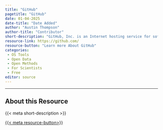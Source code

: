 ```yaml
---
title: "GitHub"
pagetitle: "GitHub"
date: 01-04-2025
date-title: "Date Added"
author: "Austin Thompson"
author-title: "Contributor"
short-description: "GitHub, Inc. is an Internet hosting service for software development and version control using Git. It provides the distributed version control of Git plus access control, bug tracking, software feature requests, task management, continuous integration, and wikis for every project."
resource-link: https://github.com/
resource-button: "Learn more About GitHub"
categories:
 - OS Tools
 - Open Data
 - Open Methods
 - For Scientists
 - Free
editor: source
---
```

----
## About this Resource
{{< meta short-description >}}
\

[{{< meta resource-button>}}]({{< meta resource-link >}}){.btn .btn-outline-primary .btn role="button" data-toggle="button"}
